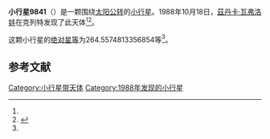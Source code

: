 {{Infobox planet
| bgcolour = #FFFFC0
| name = 9841
| symbol = 
| image = 
| caption = 
| discovery = yes
| discovery_ref = 
| discoverer = [[茲丹卡·瓦弗洛娃|茲丹卡·瓦弗洛娃]]
| discovery_site = [[克列特|克列特]] 
| discovered = 1988年10月18日
| designations = yes
| mp_name = 
| named_after = 
| alt_names = 1988 UT/ 1975 VP9 / 1991 PD16
| mp_category = [[主带小行星|主带小行星]]
| orbit_ref = <ref name="a">[http://ssd.jpl.nasa.gov/sbdb.cgi?sstr=9841 9841] {{Wayback|url=http://ssd.jpl.nasa.gov/sbdb.cgi?sstr=9841 |date=20210717065842 }}，小行星數據庫瀏覽器（JPL Small-Body Database Browser）－[[美国国家航空航天局|美国国家航空航天局]]喷气推进实验室</ref>
| epoch = 2456400.5 (2013年4月18日更新)
| aphelion = {{convert|2.539577324884478|AU|km|3|abbr=on|lk=out}}
| perihelion = {{convert|1.838910800532178|AU|km|3|abbr=on}}
| semimajor = {{convert|2.189244062708328|AU|km|3|abbr=on}}
| eccentricity = 0.160024763
| period = 1183.149699 [[日|日]]<br />3.24[[儒略年|儒略年]]
| avg_speed = 
| inclination = 2.196240739929121
| asc_node = 138.5937338241729
| mean_anomaly = 
| arg_peri = 264.5574813356854
| satellites = 
| physical_characteristics = yes
| dimensions = 
| mass = 
| density = 
| surface_grav = 
| escape_velocity = 
| sidereal_day = 
| axial_tilt = 
| pole_ecliptic_lat = 
| pole_ecliptic_lon = 
| albedo = 
| temperatures= 
| temp_name1 = 
| mean_temp_1 = 
| max_temp_1 = 
| temp_name2 = 
| max_temp_2 = 
| spectral_type = 
| abs_magnitude = 264.5574813356854
}}

'''小行星9841'''（{{lang-en|9841}}）是一颗围绕[[太阳|太阳]][[公转|公转]]的[[小行星|小行星]]。1988年10月18日，[[茲丹卡·瓦弗洛娃|茲丹卡·瓦弗洛娃]]在克列特发现了此天体<ref name="a" /><ref>{{cite news|title=小行星列表|url=http://cfa-www.harvard.edu/iau/lists/NumberedMPs.txt|accessdate=2013-07-08|newspaper=哈佛大学|archive-date=2008-05-17|archive-url=https://web.archive.org/web/20080517010638/http://cfa-www.harvard.edu/iau/lists/NumberedMPs.txt|dead-url=no}}</ref>。

这颗小行星的[[绝对星等|绝对星等]]为264.5574813356854等<ref name="a" />。

==参考文献==
{{reflist}}
{{Minor Planet Number|[[小行星9840|小行星9840]]|[[小行星9842|小行星9842]]}}

{{小天体}}

[[Category:小行星带天体|Category:小行星带天体]]
[[Category:1988年发现的小行星|Category:1988年发现的小行星]]

{{asteroid-stub}}